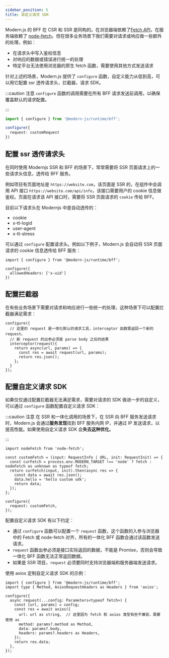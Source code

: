 ```yaml
---
sidebar_position: 5
title: 自定义请求 SDK
---
```


Modern.js 的 BFF 在 CSR 和 SSR 是同构的。在浏览器端依赖了[Fetch API](https://developer.mozilla.org/en-US/docs/Web/API/Fetch_API/Using_Fetch)，在服务端依赖了 [node-fetch](https://www.npmjs.com/package/node-fetch)。但在很多业务场景下我们需要对请求或响应做一些额外的处理，例如：

- 在请求头中写入鉴权信息
- 对响应的数据或错误进行统一的处理
- 特定平台无法使用浏览器的原生 fetch 函数，需要使用其他方式发送请求

针对上述的场景，Modern.js 提供了 `configure` 函数，自定义能力从低到高，可以用它配置 ssr 透传请求头，拦截器，请求 SDK。

:::caution 注意
`configure` 函数的调用需要在所有 BFF 请求发送前调用，以确保覆盖默认的请求配置。

:::


```ts title="App.tsx"
import { configure } from '@modern-js/runtime/bff';

configure({
  request: customRequest
})
```

## 配置 ssr 透传请求头

在同时使用 Modernjs SSR 和 BFF 的场景下，常常需要将 SSR 页面请求上的一些请求头信息，透传给 BFF 服务。

例如项目有页面地址是 `https://website.com`，该页面是 SSR 的，在组件中会调用 API 接口 `https://website.com/api/info`，该接口需要用户的 cookie 信息做鉴权。页面在请求该 API 接口时，需要将 SSR 页面请求的 `cookie` 传给 BFF。

目前以下请求头在 Modernjs 中是自动透传的：

- cookie
- x-tt-logid
- user-agent
- x-tt-stress

可以通过 `configure` 配置请求头。例如以下例子，Modern.js 会自动将 SSR 页面请求的 cookie 信息透传给 BFF 服务：

```tsx title="App.tsx"
import { configure } from '@modern-js/runtime/bff';

configure({
  allowedHeaders: ['x-uid']
})
```

## 配置拦截器

在有些业务场景下需要对请求和响应进行一些统一的处理，这种场景下可以配置拦截器满足需求：

```tsx title="App.tsx"
configure({
  // 这里的 request 是一体化默认的请求工具，interceptor 函数需返回一个新的 request。
  // 新 request 的出参必须是 parse body 之后的结果
  interceptor(request){
    return async(url, params) => {
      const res = await request(url, params);
      return res.json();
    };
  }
});
```

## 配置自定义请求 SDK

如果仅仅通过配置拦截器无法满足需求，需要对请求的 SDK 做进一步的自定义，可以通过 `configure` 函数配置自定义请求 SDK：

:::caution 注意
在 SSR 和一体化调用的场景下，在 SSR 向 BFF 服务发送请求时，Modern.js 会通过**服务发现**找到 BFF 服务内网 IP，并通过 IP 发送请求，以提高性能。如果使用自定义请求 SDK 会**失去这种优化**。

:::

```tsx title="App.tsx"
import nodeFetch from 'node-fetch';

const customFetch = (input: RequestInfo | URL, init: RequestInit) => {
  const curFetch = process.env.MODERN_TARGET !== 'node' ? fetch : nodeFetch as unknown as typeof fetch;
  return curFetch(input, init).then(async res => {
    const data = await res.json();
    data.hello = 'hello custom sdk';
    return data;
  });
};

configure({
  request: customFetch,
});
```

配置自定义请求 SDK 有以下约定：

- 通过 `configure` 函数可以配置一个 `request` 函数，这个函数的入参与浏览器中的 Fetch 或 node-fetch 对齐，所有的一体化 BFF 函数会通过该函数发送请求。
- `request` 函数出参必须是接口实际返回的数据，不能是 Promise，否则会导致一体化 BFF 函数无法正常返回数据。
- 如果是 SSR 项目，`request` 必须要同时支持浏览器端和服务器端发送请求。

使用 axios 定制自定义请求 SDK 的示例：

```tsx title="App.tsx"
import { configure } from '@modern-js/runtime/bff';
import type { Method, AxiosRequestHeaders as Headers } from 'axios';

configure({
  async request(...config: Parameters<typeof fetch>) {
    const [url, params] = config;
    const res = await axios({
      url: url as string,  // 这里因为 fetch 和 axios 类型有些不兼容，需要使用 as
      method: params?.method as Method,
      data: params?.body,
      headers: params?.headers as Headers,
    });
    return res.data;
  },
});
```
